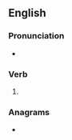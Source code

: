 ==English==

===Pronunciation===
* {{rhymes|aɪz|lang=en}}

===Verb===
{{head|en|verb form}}

# {{en-third-person singular of|belie}}

===Anagrams===
* {{anagrams|en|Iblees|Seibel|lesbie}}